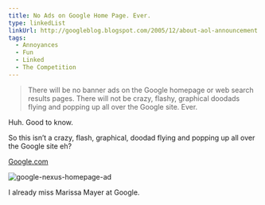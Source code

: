 ```yaml
---
title: No Ads on Google Home Page. Ever.
type: linkedList
linkUrl: http://googleblog.blogspot.com/2005/12/about-aol-announcement.html
tags:
  - Annoyances
  - Fun
  - Linked
  - The Competition
---
```


> There will be no banner ads on the Google homepage or web search results pages. There will not be crazy, flashy, graphical doodads flying and popping up all over the Google site. Ever.

Huh. Good to know.

So this isn’t a crazy, flash, graphical, doodad flying and popping up all over the Google site eh?

[Google.com](http://google.com)

![google-nexus-homepage-ad](/images/uploads/google-nexus-homepage-ad.jpg)

I already miss Marissa Mayer at Google.
